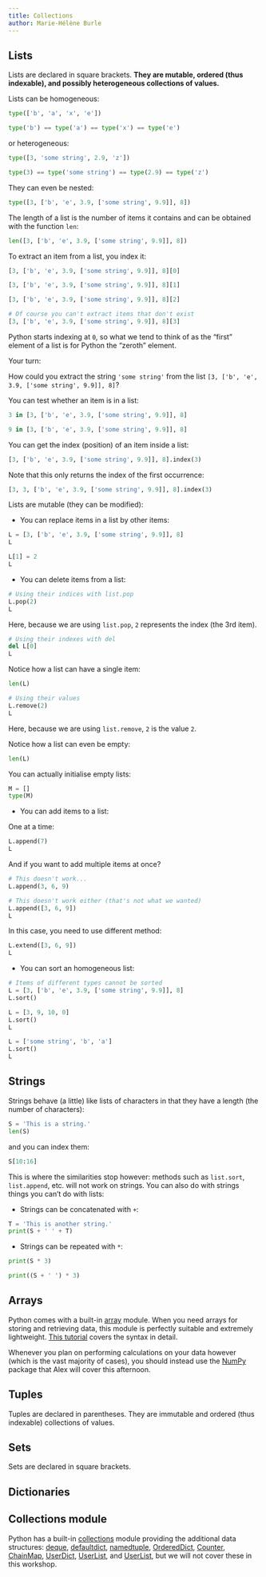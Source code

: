 ```yaml
---
title: Collections
author: Marie-Hélène Burle
---
```


## Lists

Lists are declared in square brackets. **They are mutable, ordered (thus indexable), and possibly heterogeneous collections of values.**

Lists can be homogeneous:

```python
type(['b', 'a', 'x', 'e'])
```

```python
type('b') == type('a') == type('x') == type('e')
```

or heterogeneous:

```python
type([3, 'some string', 2.9, 'z'])
```

```python
type(3) == type('some string') == type(2.9) == type('z')
```

They can even be nested:

```python
type([3, ['b', 'e', 3.9, ['some string', 9.9]], 8])
```

The length of a list is the number of items it contains and can be obtained with the function `len`:

```python
len([3, ['b', 'e', 3.9, ['some string', 9.9]], 8])
```

To extract an item from a list, you index it:

```python
[3, ['b', 'e', 3.9, ['some string', 9.9]], 8][0]
```

```python
[3, ['b', 'e', 3.9, ['some string', 9.9]], 8][1]
```

```python
[3, ['b', 'e', 3.9, ['some string', 9.9]], 8][2]
```

```python
# Of course you can't extract items that don't exist
[3, ['b', 'e', 3.9, ['some string', 9.9]], 8][3]
```

:::{.note}

Python starts indexing at `0`, so what we tend to think of as the "first" element of a list is for Python the "zeroth" element.

:::

:::{.exo}

:::{.yourturn}

Your turn:

:::

How could you extract the string `'some string'` from the list `[3, ['b', 'e', 3.9, ['some string', 9.9]], 8]`?

:::

You can test whether an item is in a list:

```python
3 in [3, ['b', 'e', 3.9, ['some string', 9.9]], 8]
```

```python
9 in [3, ['b', 'e', 3.9, ['some string', 9.9]], 8]
```

You can get the index (position) of an item inside a list:

```python
[3, ['b', 'e', 3.9, ['some string', 9.9]], 8].index(3)
```

:::{.note}

Note that this only returns the index of the first occurrence:

```python
[3, 3, ['b', 'e', 3.9, ['some string', 9.9]], 8].index(3)
```

:::

Lists are mutable (they can be modified):

- You can replace items in a list by other items:

```python
L = [3, ['b', 'e', 3.9, ['some string', 9.9]], 8]
L
```

```python
L[1] = 2
L
```

- You can delete items from a list:

```python
# Using their indices with list.pop
L.pop(2)
L
```

:::{.note}

Here, because we are using `list.pop`, `2` represents the index (the 3rd item).

:::

```python
# Using their indexes with del
del L[0]
L
```

:::{.note}

Notice how a list can have a single item:

```python
len(L)
```

:::

```python
# Using their values
L.remove(2)
L
```

:::{.note}

Here, because we are using `list.remove`, `2` is the value `2`.

:::

:::{.note}

Notice how a list can even be empty:

```python
len(L)
```

You can actually initialise empty lists:

```python
M = []
type(M)
```

:::

- You can add items to a list:

One at a time:

```python
L.append(7)
L
```

And if you want to add multiple items at once?


```python
# This doesn't work...
L.append(3, 6, 9)
```

```python
# This doesn't work either (that's not what we wanted)
L.append([3, 6, 9])
L
```

In this case, you need to use different method:

```python
L.extend([3, 6, 9])
L
```

- You can sort an homogeneous list:

```python
# Items of different types cannot be sorted
L = [3, ['b', 'e', 3.9, ['some string', 9.9]], 8]
L.sort()
```

```python
L = [3, 9, 10, 0]
L.sort()
L
```

```python
L = ['some string', 'b', 'a']
L.sort()
L
```

## Strings

Strings behave (a little) like lists of characters in that they have a length (the number of characters):

```python
S = 'This is a string.'
len(S)
```

and you can index them:

```python
S[10:16]
```

This is where the similarities stop however: methods such as `list.sort`, `list.append`, etc. will not work on strings. You can also do with strings things you can't do with lists:

- Strings can be concatenated with `+`:

```python
T = 'This is another string.'
print(S + ' ' + T)
```

- Strings can be repeated with `*`:

```python
print(S * 3)
```

```python
print((S + ' ') * 3)
```

## Arrays

Python comes with a built-in [array](https://docs.python.org/3/library/array.html) module. When you need arrays for storing and retrieving data, this module is perfectly suitable and extremely lightweight. [This tutorial](https://www.softwaretestinghelp.com/how-to-use-python-array/) covers the syntax in detail.

Whenever you plan on performing calculations on your data however (which is the vast majority of cases), you should instead use the [NumPy](https://numpy.org/) package that Alex will cover this afternoon.

## Tuples

Tuples are declared in parentheses. They are immutable and ordered (thus indexable) collections of values.

## Sets

Sets are declared in square brackets.

## Dictionaries

<!-- Dictionaries are declared in curly braces. They are mutable and unordered sets of key/value pairs. -->

<!-- ```{python} -->
<!-- favs = {'mary': 'orange', 'john': 'green', 'eric': 'blue'} -->
<!-- print(favs) -->
<!-- print(favs['john']) -->
<!-- print(favs['mary']) -->
<!-- ``` -->

<!-- Now let's see how to add items to a dictionary: -->

<!-- ```{python} -->
<!-- concepts = {} -->
<!-- concepts['list'] = 'An ordered collection of values' -->
<!-- concepts['dictionary'] = 'A collection of key-value pairs' -->
<!-- print(concepts) -->
<!-- ``` -->

<!-- We can modify the values: -->

<!-- ```{python} -->
<!-- concepts['list'] = 'Simple: ' + concepts['list'] -->
<!-- concepts['dictionary'] = 'Complex: ' + concepts['dictionary'] -->
<!-- print(concepts) -->
<!-- ``` -->

<!-- Deleting dictionary pairs: -->

<!-- ```{python} -->
<!-- del concepts['list']      # Removes the key 'list' and its value -->
<!-- print(concepts) -->
<!-- ``` -->

<!-- Values can be numerical: -->

<!-- ```{python} -->
<!-- grades = {} -->
<!-- grades['mary'] = 5 -->
<!-- grades['john'] = 4.5 -->
<!-- print(grades) -->
<!-- ``` -->

<!-- The keys can also be numerical: -->

<!-- ```{python} -->
<!-- grades[1] = 2 -->
<!-- print(grades) -->
<!-- ``` -->

## Collections module

Python has a built-in [collections](https://docs.python.org/3/library/collections.html) module providing the additional data structures: [deque](https://docs.python.org/3/library/collections.html#collections.deque), [defaultdict](https://docs.python.org/3/library/collections.html#collections.defaultdict), [namedtuple](https://docs.python.org/3/library/collections.html#collections.namedtuple), [OrderedDict](https://docs.python.org/3/library/collections.html#collections.OrderedDict), [Counter](https://docs.python.org/3/library/collections.html#collections.Counter), [ChainMap](https://docs.python.org/3/library/collections.html#collections.ChainMap), [UserDict](https://docs.python.org/3/library/collections.html#collections.UserDict), [UserList](https://docs.python.org/3/library/collections.html#collections.UserList), and [UserList](https://docs.python.org/3/library/collections.html#collections.UserString), but we will not cover these in this workshop.
